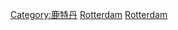 {{Commonscat|People of Rotterdam}}

[[Category:鹿特丹|Category:鹿特丹]]
[[Category:荷蘭各城市出身人物|Rotterdam]]
[[Category:南荷蘭省人|Rotterdam]]